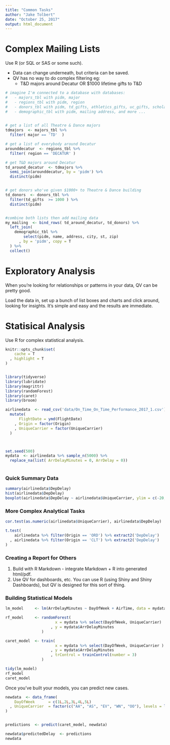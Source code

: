 ```yaml
---
title: "Common Tasks"
author: "Jake Tolbert"
date: "October 25, 2017"
output: html_document
---
```


Complex Mailing Lists
==============================

Use R (or SQL or SAS or some such). 

- Data can change underneath, but criteria can be saved.
- QV has no way to do complex filtering eg:
    - T&D majors around Decatur OR $1000 lifetime gifts to T&D
    
```r

# imagine I'm connected to a database with databases:
#   - majors_tbl with pidm, major
#   - regions_tbl with pidm, region
#   - donors_tbl with pidm, td_gifts, athletics_gifts, uc_gifts, scholarship_gifts
#   - demographic_tbl with pidm, mailing address, and more ...

 
# get a list of all Theatre & Dance majors
tdmajors  <- majors_tbl %>% 
  filter( major == 'TD'  ) 

# get a list of everybody around Decatur
arounddecatur  <- regions_tbl %>% 
  filter( region == 'DECATUR' )

# get T&D majors around Decatur
td_around_decatur  <- tdmajors %>% 
  semi_join(arounddecatur, by = 'pidm') %>% 
  distinct(pidm)


# get donors who've given $1000+ to Theatre & Dance building
td_donors  <- donors_tbl %>% 
  filter(td_gifts  >= 1000 ) %>% 
  distinct(pidm)


#combine both lists then add mailing data
my_mailing  <- bind_rows( td_around_decatur, td_donors) %>% 
  left_join( 
    demographic_tbl %>% 
        select(pidm, name, address, city, st, zip)
      , by = 'pidm', copy = T
  ) %>% 
  collect()
```


Exploratory Analysis
==============================

When you're looking for relationships or patterns in your data, QV can be pretty good.

Load the data in, set up a bunch of list boxes and charts and click around, looking for insights. It's simple and easy and the results are immediate.



Statisical Analysis
==============================

Use R for complex statistical analysis.

```r

knitr::opts_chunk$set(
    cache = T
  , highlight = T
)


library(tidyverse)
library(lubridate)
library(magrittr)
library(randomForest)
library(caret)
library(broom)

airlinedata  <- read_csv('data/On_Time_On_Time_Performance_2017_1.csv') %>% 
  mutate( 
      FlightDate = ymd(FlightDate) 
    , Origin = factor(Origin)
    , UniqueCarrier = factor(UniqueCarrier)
  )



set.seed(500)
mydata  <- airlinedata %>% sample_n(5000) %>% 
  replace_na(list( ArrDelayMinutes = 0, ArrDelay = 0))
  
```

### Quick Summary Data
```r
summary(airlinedata$DepDelay)
hist(airlinedata$DepDelay)
boxplot(airlinedata$DepDelay ~ airlinedata$UniqueCarrier, ylim = c(-20,50))
```

### More Complex Analytical Tasks

```r
cor.test(as.numeric(airlinedata$UniqueCarrier), airlinedata$DepDelay)

t.test(
    airlinedata %>% filter(Origin == 'ORD') %>% extract2('DepDelay')
  , airlinedata %>% filter(Origin == 'CLT') %>% extract2('DepDelay')
)
```



### Creating a Report for Others

1. Build with R Markdown - integrate Markdown + R into generated html/pdf.
2. Use QV for dashboards, etc. You can use R (using Shiny and Shiny Dashboards), but QV is designed for this sort of thing. 



### Building Statistical Models

```r
lm_model     <- lm(ArrDelayMinutes ~ DayOfWeek + AirTime, data = mydata  )

rf_model     <- randomForest(
                      x = mydata %>% select(DayOfWeek, UniqueCarrier)
                    , y = mydata$ArrDelayMinutes
                )

caret_model  <- train(
                      x = mydata %>% select(DayOfWeek, UniqueCarrier )
                    , y = mydata$ArrDelayMinutes  
                    , trControl = trainControl(number = 3)
                )
```

```r

tidy(lm_model)
rf_model
caret_model

```

Once you've built your models, you can predict new cases.

```r
newdata  <- data_frame(
    DayOfWeek      = c(1L,2L,3L,4L,5L)
  , UniqueCarrier  = factor(c("AA", "AS", "EV", "WN", "OO"), levels = levels(mydata$UniqueCarrier))
)


predictions  <- predict(caret_model, newdata)

newdata$predictedDelay  <- predictions
newdata
```



